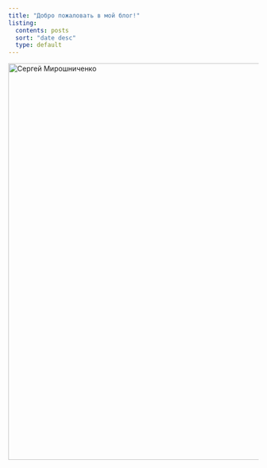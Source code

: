 ```yaml
---
title: "Добро пожаловать в мой блог!"
listing:
  contents: posts
  sort: "date desc"
  type: default
---
```


<img src="img/me2f.jpg" alt="Сергей Мирошниченко" style="width:800px; display:block; margin:0 auto;">